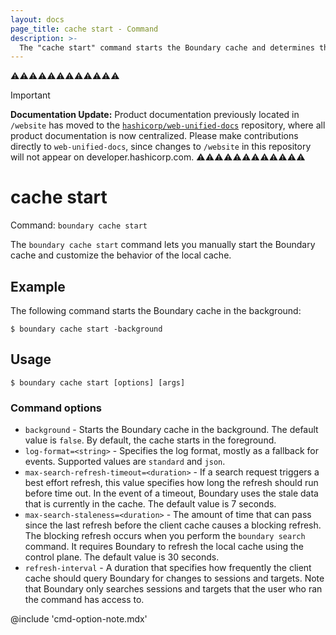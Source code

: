 ```yaml
---
layout: docs
page_title: cache start - Command
description: >-
  The "cache start" command starts the Boundary cache and determines the behavior of the local cache. You can customize log, search, and refresh settings.
---
```


⚠️⚠️⚠️⚠️⚠️⚠️⚠️⚠️⚠️⚠️⚠️⚠️
> [!IMPORTANT]  
> **Documentation Update:** Product documentation previously located in `/website` has moved to the [`hashicorp/web-unified-docs`](https://github.com/hashicorp/web-unified-docs) repository, where all product documentation is now centralized. Please make contributions directly to `web-unified-docs`, since changes to `/website` in this repository will not appear on developer.hashicorp.com.
⚠️⚠️⚠️⚠️⚠️⚠️⚠️⚠️⚠️⚠️⚠️⚠️

# cache start

Command: `boundary cache start`

The `boundary cache start` command lets you manually start the Boundary cache and customize the behavior of the local cache.

## Example

The following command starts the Boundary cache in the background:

```shell-session
$ boundary cache start -background
```

## Usage

<CodeBlockConfig hideClipboard>

```shell-session
$ boundary cache start [options] [args]
```

</CodeBlockConfig>

### Command options

- `background` - Starts the Boundary cache in the background.
The default value is `false`.
By default, the cache starts in the foreground.
- `log-format=<string>` - Specifies the log format, mostly as a fallback for events.
Supported values are `standard` and `json`.
- `max-search-refresh-timeout=<duration>` - If a search request triggers a best effort refresh, this value specifies how long the refresh should run before time out.
In the event of a timeout, Boundary uses the stale data that is currently in the cache.
The default value is 7 seconds.
- `max-search-staleness=<duration>` - The amount of time that can pass since the last refresh before the client cache causes a blocking refresh.
The blocking refresh occurs when you perform the `boundary search` command.
It requires Boundary to refresh the local cache using the control plane.
The default value is 30 seconds.
- `refresh-interval` - A duration that specifies how frequently the client cache should query Boundary for changes to sessions and targets.
Note that Boundary only searches sessions and targets that the user who ran the command has access to.

@include 'cmd-option-note.mdx'

